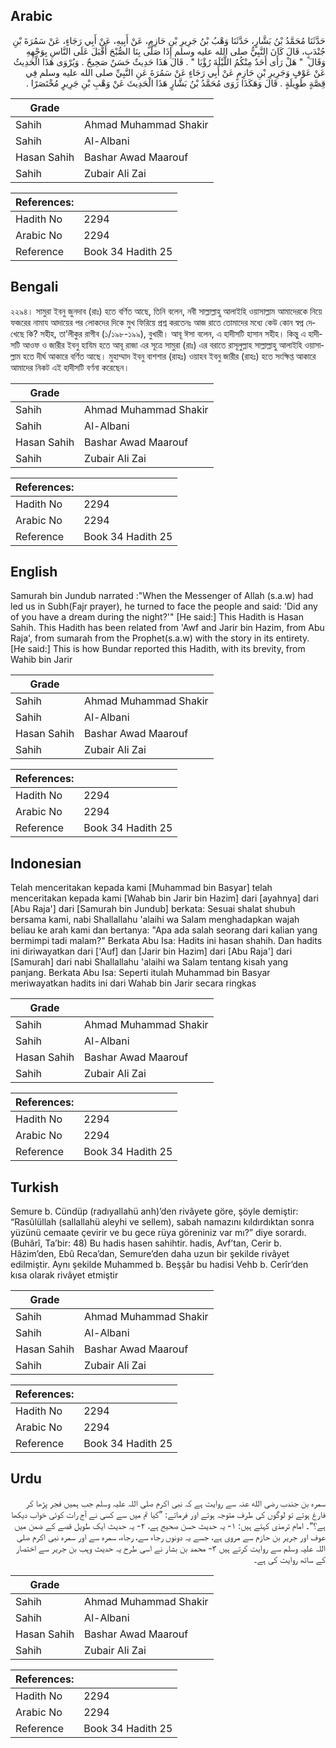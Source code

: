 ## Arabic


<div dir="rtl" lang="ar" style={{fontSize:'larger',backgroundColor:'#f8f9fa',padding:20}}>
حَدَّثَنَا مُحَمَّدُ بْنُ بَشَّارٍ، حَدَّثَنَا وَهْبُ بْنُ جَرِيرِ بْنِ حَازِمٍ، عَنْ أَبِيهِ، عَنْ أَبِي رَجَاءٍ، عَنْ سَمُرَةَ بْنِ جُنْدَبٍ، قَالَ كَانَ النَّبِيُّ صلى الله عليه وسلم إِذَا صَلَّى بِنَا الصُّبْحَ أَقْبَلَ عَلَى النَّاسِ بِوَجْهِهِ وَقَالَ ‏ "‏ هَلْ رَأَى أَحَدٌ مِنْكُمُ اللَّيْلَةَ رُؤْيَا ‏"‏ ‏.‏ قَالَ هَذَا حَدِيثٌ حَسَنٌ صَحِيحٌ ‏.‏ وَيُرْوَى هَذَا الْحَدِيثُ عَنْ عَوْفٍ وَجَرِيرِ بْنِ حَازِمٍ عَنْ أَبِي رَجَاءٍ عَنْ سَمُرَةَ عَنِ النَّبِيِّ صلى الله عليه وسلم فِي قِصَّةٍ طَوِيلَةٍ ‏.‏ قَالَ وَهَكَذَا رَوَى مُحَمَّدُ بْنُ بَشَّارٍ هَذَا الْحَدِيثَ عَنْ وَهْبِ بْنِ جَرِيرٍ مُخْتَصَرًا ‏.‏
</div>
<div style={{backgroundColor:'#f8f9fa',padding:20, marginBottom: 10}}><table> <thead> <tr> <th>Grade</th> <th></th> </tr> </thead> <tbody> <tr><td>Sahih</td><td>Ahmad Muhammad Shakir</td></tr><tr><td>Sahih</td><td>Al-Albani</td></tr><tr><td>Hasan Sahih</td><td>Bashar Awad Maarouf</td></tr><tr><td>Sahih</td><td>Zubair Ali Zai</td></tr></tbody></table><table> <thead> <tr> <th>References:</th> <th></th> </tr> </thead> <tbody><tr><td>Hadith No</td><td>2294</td></tr><tr><td>Arabic No</td><td>2294</td></tr><tr><td>Reference</td><td>Book 34 Hadith 25</td></tr></tbody></table></div>

## Bengali


<div dir="ltr" lang="bn" style={{fontSize:'larger',backgroundColor:'#f8f9fa',padding:20}}>
২২৯৪। সামুরা ইবনু জুনদাব (রাঃ) হতে বর্ণিত আছে, তিনি বলেন, নবী সাল্লাল্লাহু আলাইহি ওয়াসাল্লাম আমাদেরকে নিয়ে ফজরের নামায আদায়ের পর লোকদের দিকে মুখ ফিরিয়ে প্রশ্ন করতেনঃ আজ রাতে তোমাদের মধ্যে কেউ কোন স্বপ্ন দেখেছে কি? সহীহ, তা’লীকুর রাগীব (১/১৯৮-১৯৯), বুখারী। আবূ ঈসা বলেন, এ হাদীসটি হাসান সহীহ। কিন্তু এ হাদীসটি আওফ ও জারীর ইবনু হাযিম হতে আবূ রাজা এর সূত্রে সামুরা (রাঃ) এর বরাতে রাসূলুল্লাহ সাল্লাল্লাহু আলাইহি ওয়াসাল্লাম হতে দীর্ঘ আকারে বর্ণিত আছে। মুহাম্মাদ ইবনু বাশশার (রাহঃ) ওয়াহব ইবনু জারীর (রাহঃ) হতে সংক্ষিপ্ত আকারে আমাদের নিকট এই হাদীসটি বর্ণনা করেছেন।
</div>
<div style={{backgroundColor:'#f8f9fa',padding:20, marginBottom: 10}}><table> <thead> <tr> <th>Grade</th> <th></th> </tr> </thead> <tbody> <tr><td>Sahih</td><td>Ahmad Muhammad Shakir</td></tr><tr><td>Sahih</td><td>Al-Albani</td></tr><tr><td>Hasan Sahih</td><td>Bashar Awad Maarouf</td></tr><tr><td>Sahih</td><td>Zubair Ali Zai</td></tr></tbody></table><table> <thead> <tr> <th>References:</th> <th></th> </tr> </thead> <tbody><tr><td>Hadith No</td><td>2294</td></tr><tr><td>Arabic No</td><td>2294</td></tr><tr><td>Reference</td><td>Book 34 Hadith 25</td></tr></tbody></table></div>

## English


<div dir="ltr" lang="en" style={{fontSize:'larger',backgroundColor:'#f8f9fa',padding:20}}>
Samurah bin Jundub narrated :"When the Messenger of Allah (s.a.w) had led us in Subh(Fajr prayer), he turned to face the people and said: 'Did any of you have a dream during the night?'" [He said:] This Hadith is Hasan Sahih. This Hadith has been related from 'Awf and Jarir bin Hazim, from Abu Raja', from sumarah from the Prophet(s.a.w) with the story in its entirety. [He said:] This is how Bundar reported this Hadith, with its brevity, from Wahib bin Jarir
</div>
<div style={{backgroundColor:'#f8f9fa',padding:20, marginBottom: 10}}><table> <thead> <tr> <th>Grade</th> <th></th> </tr> </thead> <tbody> <tr><td>Sahih</td><td>Ahmad Muhammad Shakir</td></tr><tr><td>Sahih</td><td>Al-Albani</td></tr><tr><td>Hasan Sahih</td><td>Bashar Awad Maarouf</td></tr><tr><td>Sahih</td><td>Zubair Ali Zai</td></tr></tbody></table><table> <thead> <tr> <th>References:</th> <th></th> </tr> </thead> <tbody><tr><td>Hadith No</td><td>2294</td></tr><tr><td>Arabic No</td><td>2294</td></tr><tr><td>Reference</td><td>Book 34 Hadith 25</td></tr></tbody></table></div>

## Indonesian


<div dir="ltr" lang="id" style={{fontSize:'larger',backgroundColor:'#f8f9fa',padding:20}}>
Telah menceritakan kepada kami [Muhammad bin Basyar] telah menceritakan kepada kami [Wahab bin Jarir bin Hazim] dari [ayahnya] dari [Abu Raja'] dari [Samurah bin Jundub] berkata: Sesuai shalat shubuh bersama kami, nabi Shallallahu 'alaihi wa Salam menghadapkan wajah beliau ke arah kami dan bertanya: "Apa ada salah seorang dari kalian yang bermimpi tadi malam?" Berkata Abu Isa: Hadits ini hasan shahih. Dan hadits ini diriwayatkan dari ['Auf] dan [Jarir bin Hazim] dari [Abu Raja'] dari [Samurah] dari nabi Shallallahu 'alaihi wa Salam tentang kisah yang panjang. Berkata Abu Isa: Seperti itulah Muhammad bin Basyar meriwayatkan hadits ini dari Wahab bin Jarir secara ringkas
</div>
<div style={{backgroundColor:'#f8f9fa',padding:20, marginBottom: 10}}><table> <thead> <tr> <th>Grade</th> <th></th> </tr> </thead> <tbody> <tr><td>Sahih</td><td>Ahmad Muhammad Shakir</td></tr><tr><td>Sahih</td><td>Al-Albani</td></tr><tr><td>Hasan Sahih</td><td>Bashar Awad Maarouf</td></tr><tr><td>Sahih</td><td>Zubair Ali Zai</td></tr></tbody></table><table> <thead> <tr> <th>References:</th> <th></th> </tr> </thead> <tbody><tr><td>Hadith No</td><td>2294</td></tr><tr><td>Arabic No</td><td>2294</td></tr><tr><td>Reference</td><td>Book 34 Hadith 25</td></tr></tbody></table></div>

## Turkish


<div dir="ltr" lang="tr" style={{fontSize:'larger',backgroundColor:'#f8f9fa',padding:20}}>
Semure b. Cündüp (radıyallahü anh)’den rivâyete göre, şöyle demiştir: “Rasûlüllah (sallallahü aleyhi ve sellem), sabah namazını kıldırdıktan sonra yüzünü cemaate çevirir ve bu gece rüya göreniniz var mı?” diye sorardı. (Buhârî, Ta’bir: 48) Bu hadis hasen sahihtir. hadis, Avf’tan, Cerir b. Hâzim’den, Ebû Reca’dan, Semure’den daha uzun bir şekilde rivâyet edilmiştir. Aynı şekilde Muhammed b. Beşşâr bu hadisi Vehb b. Cerîr’den kısa olarak rivâyet etmiştir
</div>
<div style={{backgroundColor:'#f8f9fa',padding:20, marginBottom: 10}}><table> <thead> <tr> <th>Grade</th> <th></th> </tr> </thead> <tbody> <tr><td>Sahih</td><td>Ahmad Muhammad Shakir</td></tr><tr><td>Sahih</td><td>Al-Albani</td></tr><tr><td>Hasan Sahih</td><td>Bashar Awad Maarouf</td></tr><tr><td>Sahih</td><td>Zubair Ali Zai</td></tr></tbody></table><table> <thead> <tr> <th>References:</th> <th></th> </tr> </thead> <tbody><tr><td>Hadith No</td><td>2294</td></tr><tr><td>Arabic No</td><td>2294</td></tr><tr><td>Reference</td><td>Book 34 Hadith 25</td></tr></tbody></table></div>

## Urdu


<div dir="rtl" lang="ur" style={{fontSize:'larger',backgroundColor:'#f8f9fa',padding:20}}>
سمرہ بن جندب رضی الله عنہ سے روایت ہے کہ نبی اکرم صلی اللہ علیہ وسلم جب ہمیں فجر پڑھا کر فارغ ہوتے تو لوگوں کی طرف متوجہ ہوتے اور فرماتے: ”کیا تم میں سے کسی نے آج رات کوئی خواب دیکھا ہے؟“۔ امام ترمذی کہتے ہیں: ۱- یہ حدیث حسن صحیح ہے، ۲- یہ حدیث ایک طویل قصے کے ضمن میں عوف اور جریر بن حازم سے مروی ہے، جسے یہ دونوں رجاء سے، رجاء، سمرہ سے اور سمرہ نبی اکرم صلی اللہ علیہ وسلم سے روایت کرتے ہیں ۳- محمد بن بشار نے اسی طرح یہ حدیث وہب بن جریر سے اختصار کے ساتھ روایت کی ہے۔
</div>
<div style={{backgroundColor:'#f8f9fa',padding:20, marginBottom: 10}}><table> <thead> <tr> <th>Grade</th> <th></th> </tr> </thead> <tbody> <tr><td>Sahih</td><td>Ahmad Muhammad Shakir</td></tr><tr><td>Sahih</td><td>Al-Albani</td></tr><tr><td>Hasan Sahih</td><td>Bashar Awad Maarouf</td></tr><tr><td>Sahih</td><td>Zubair Ali Zai</td></tr></tbody></table><table> <thead> <tr> <th>References:</th> <th></th> </tr> </thead> <tbody><tr><td>Hadith No</td><td>2294</td></tr><tr><td>Arabic No</td><td>2294</td></tr><tr><td>Reference</td><td>Book 34 Hadith 25</td></tr></tbody></table></div>